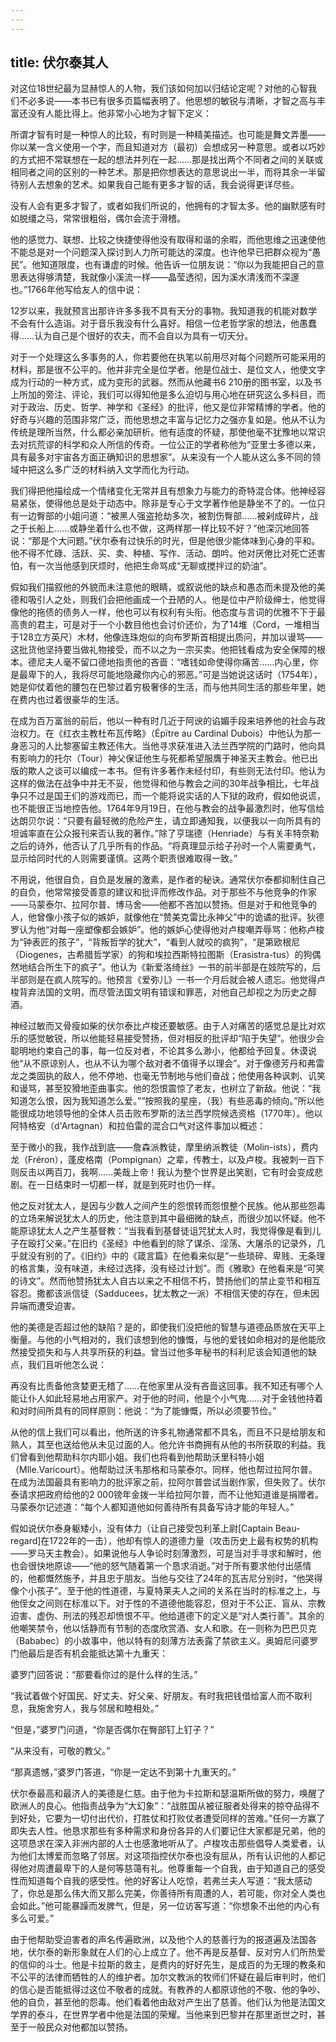 ```yaml
---
---
---
```

title: 伏尔泰其人
---




对这位18世纪最为显赫惊人的人物，我们该如何加以归结论定呢？对他的心智我们不必多说——本书已有很多页篇幅表明了。他思想的敏锐与清晰，才智之高与丰富还没有人能比得上。他非常小心地为才智下定义：

所谓才智有时是一种惊人的比较，有时则是一种精美描述。也可能是舞文弄墨——你以某一含义使用一个字，而且知道对方（最初）会想成另一种意思。或者以巧妙的方式把不常联想在一起的想法并列在一起……那是找出两个不同者之间的关联或相同者之间的区别的一种艺术。那是把你想表达的意思说出一半，而将其余一半留待别人去想象的艺术。如果我自己能有更多才智的话，我会说得更详尽些。



没有人会有更多才智了，或者如我们所说的，他拥有的才智太多。他的幽默感有时如脱缰之马，常常很粗俗，偶尔会流于滑稽。

他的感觉力、联想、比较之快捷使得他没有取得和谐的余暇，而他思维之迅速使他不能总是对一个问题深入探讨到人力所可能达的深度。也许他早已把群众视为“愚民”。他知道限度，也有谦虚的时候。他告诉一位朋友说：“你以为我能把自己的意思表达得够清楚，我就像小溪流一样——晶莹透彻，因为溪水清浅而不深邃也。”1766年他写给友人的信中说：

12岁以来，我就预言出那许许多多我不具有天分的事物。我知道我的机能对数学不会有什么造诣。对于音乐我没有什么喜好。相信一位老哲学家的想法，他愚蠢得……认为自己是个很好的农夫，而不会自以为具有一切天分。



对于一个处理这么多事务的人，你若要他在执笔以前用尽对每个问题所可能采用的材料，那是很不公平的。他并非完全是位学者。他是位战士、是位文人，他使文字成为行动的一种方式，成为变形的武器。然而从他藏书6 210册的图书室，以及书上所加的旁注、评论，我们可以得知他是多么迫切与用心地在研究这么多科目，而对于政治、历史、哲学、神学和《圣经》的批评，他又是位非常精博的学者。他的好奇与兴趣的范围非常广泛，而他思想之丰富与记忆力之强亦复如是。他从不认为传统是理所当然，什么都必亲加研析。他有适度的怀疑，那使他毫不犹豫地以常识去对抗荒谬的科学和众人所信的传奇。一位公正的学者称他为“亚里士多德以来，具有最多对宇宙各方面正确知识的思想家”。从来没有一个人能从这么多不同的领域中把这么多广泛的材料纳入文学而化为行动。

我们得把他描绘成一个情绪变化无常并且有想象力与能力的奇特混合体。他神经容易紧张，使得他总是处于动态中。除非是专心于文学著作他是静坐不了的。一位只有一边臀部的小姐问道：“被黑人强盗抢劫多次，被割伤臀部……被剁成碎片，战之于长船上……或静坐着什么也不做，这两样那一样比较不好？”他深沉地回答说：“那是个大问题。”伏尔泰有过快乐的时光，但是他很少能体味到心身的平和。他不得不忙碌、活跃、买、卖、种植、写作、活动、朗吟。他对厌倦比对死亡还害怕，有一次当他感到厌烦时，他把生命骂成“无聊或搅拌过的奶油”。

假如我们描叙他的外貌而未注意他的眼睛，或叙说他的缺点和愚态而未提及他的美德和吸引人之处，则我们会把他画成一个丑陋的人。他是位中产阶级绅士，他觉得像他的拖债的债务人一样，他也可以有权利有头衔。他态度与言词的优雅不下于最高贵的君主，可是对于一个小数目他也会讨价还价，为了14堆（Cord，一堆相当于128立方英尺）木材，他像连珠炮似的向布罗斯首相提出质问，并加以谩骂——这批货他坚持要当做礼物接受，而不以之为一宗买卖。他把钱看成为安全保障的根本。德尼夫人毫不留口德地指责他的吝啬：“嗜钱如命使得你痛苦……内心里，你是最卑下的人，我将尽可能地隐藏你内心的邪恶。”可是当她说这话时（1754年），她是仰仗着他的腰包在巴黎过着穷极奢侈的生活，而与他共同生活的那些年里，她在费内也过着很豪华的生活。

在成为百万富翁的前后，他以一种有时几近于阿谀的谄媚手段来培养他的社会与政治权力。在《红衣主教杜布瓦传略》（Épïtre au Cardinal Dubois）中他认为那一身恶习的人比黎塞留主教还伟大。当他寻求获准进入法兰西学院的门路时，他向具有影响力的托尔（Tour）神父保证他生与死都希望服膺于神圣天主教会。他已出版的欺人之谈可以编成一本书。但有许多著作未经付印，有些则无法付印。他认为这样的做法在战争中并无不妥，他觉得和他与教会之间的30年战争相比，七年战争只不过是国王们的游戏而已，而一个能将说实话的人下狱的政府，假如他说谎，也不能很正当地控告他。1764年9月19日，在他与教会的战争最激烈时，他写信给达朗贝尔说：“只要有最轻微的危险产生，请立即通知我，以便我以一向所具有的坦诚率直在公众报刊来否认我的著作。”除了亨瑞德（Henriade）与有关丰特奈勒之后的诗外，他否认了几乎所有的作品。“将真理显示给子孙时一个人需要勇气，显示给同时代的人则需要谨慎。这两个职责很难取得一致。”

不用说，他很自负，自负是发展的激素，是作者的秘诀。通常伏尔泰都抑制住自己的自负，他常常接受善意的建议和批评而修改作品。对于那些不与他竞争的作家——马蒙泰尔、拉阿尔普、博马舍——他都不吝加以赞扬。但是对于和他竞争的人，他曾像小孩子似的嫉妒，就像他在“赞美克雷比永神父”中的诡谲的批评。狄德罗认为他“对每一座塑像都会嫉妒”。他的嫉妒心使得他对卢梭嘲弄辱骂：他称卢梭为“钟表匠的孩子”，“背叛哲学的犹大”，“看到人就咬的疯狗”，“是第欧根尼（Diogenes，古希腊哲学家）的狗和埃拉西斯特拉图斯（Erasistra-tus）的狗偶然地结合所生下的疯子”。他认为《新爱洛绮丝》一书的前半部是在妓院写的，后半部则是在疯人院写的。他预言《爱弥儿》一书一个月后就会被人遗忘。他觉得卢梭背弃法国的文明，而尽管法国文明有错误和罪恶，对他自己却视之为历史之醇酒。

神经过敏而又骨瘦如柴的伏尔泰比卢梭还要敏感。由于人对痛苦的感觉总是比对欢乐的感觉敏锐，所以他能轻易接受赞扬，但对相反的批评却“陷于失望”。他很少会聪明地约束自己的事，每一位反对者，不论其多么渺小，他都给予回复。休谟说他“从不原谅别人，也从不认为哪个敌对者不值得予以理会”。对于像德芳丹和弗雷龙之类固执的敌人，他不停地、也毫无节制地与他们奋战；他使用各种讽刺、讥笑和谩骂，甚至狡猾地歪曲事实。他的怨恨震惊了老友，也树立了新敌。他说：“我知道怎么恨，因为我知道怎么爱。”“按照我的星座，（我）有些恶毒的倾向。”所以他能很成功地领导他的全体人员击败布罗斯的法兰西学院候选资格（1770年）。他以阿特格安（d'Artagnan）和拉伯雷的混合口气对这件事加以概述：

至于微小的我，我作战到底——詹森派教徒，摩里纳派教徒（Molin-ists），费内龙（Fréron），蓬皮格南（Pompignan）之辈，传教士，以及卢梭。我被刺一百下则反击以两百刀，我啊……美哉上帝！我认为整个世界是出笑剧，它有时会变成悲剧。在一日结束时一切都一样，就是到死时也仍一样。



他之反对犹太人，是因与少数人之间产生的怨恨转而怨恨整个民族。他从那些怨毒的立场来解说犹太人的历史，他注意到其中最细微的缺点，而很少加以怀疑。他不能原谅犹太人之产生基督教：“当我看到基督徒诅咒犹太人时，我觉得像是看到儿子在殴打父亲。”在旧约《圣经》中他看到的除了谋杀、淫荡、大屠杀的记录外，几乎就没有别的了。《旧约》中的《箴言篇》在他看来似是“一些琐碎、卑贱、无条理的格言集，没有味道，未经过选择，没有经过计划”。而《雅歌》在他看来是“可笑的诗文”。然而他赞扬犹太人自古以来之不相信不朽，赞扬他们的禁止变节和相互容忍。撒都该派信徒（Sadducees，犹太教之一派）不相信天使的存在，但未因异端而遭受迫害。

他的美德是否超过他的缺陷？是的，即使我们没把他的智慧与道德品质放在天平上衡量。与他的小气相对的，我们该想到他的慷慨，与他的爱钱如命相对的是他能欣然接受损失和与人共享所获的利益。曾当过他多年秘书的科利尼该会知道他的缺点，我们且听他怎么说：

再没有比责备他贪婪更无稽了……在他家里从没有吝啬这回事。我不知还有哪个人能让仆人如此轻易地占用家产。对于他的时间，他是个小气鬼……对于金钱他持着和对时间所具有的同样原则：他说：“为了能慷慨，所以必须要节俭。”



从他的信上我们可以看出，他所送的许多礼物通常都不具名，而且不只是给朋友和熟人，其至也送给他从未见过面的人。他允许书商拥有从他的书所获取的利益。我们曾看到他帮助科尔内耶小姐。我们也将看到他帮助沃里科特小姐（Mlle.Varicourt）。他帮助过沃韦那格和马蒙泰尔。同样，他也帮过拉阿尔普。在成为法国最具有影响力的批评家之前，拉阿尔普尝试当剧作家，但失败了。伏尔泰请求把政府给他的2 000镑年金拨一半给拉阿尔普，而不让他知道谁是捐赠者。马蒙泰尔记述道：“每个人都知道他如何善待所有具备写诗才能的年轻人。”

假如说伏尔泰身躯矮小，没有体力（让自己接受包利革上尉[Captain Beau-regard]在1722年的一击），他却有惊人的道德力量（攻击历史上最有权势的机构——罗马天主教会）。如果说他与人争论时刻薄激烈，可是当对手寻求和解时，他也会很快地原谅——“他的怒气随着第一个恳求消逝。”对于所有要求他付出感情的，他都慨然施予，并且忠于朋友。当他与交往了24年的瓦吉尼分别时，“他哭得像个小孩子”。至于他的性道德，与夏特莱夫人之间的关系在当时的标准之上，与他侄女之间则在标准以下。对于性的不道德他能容忍，但对于不公正、盲从、宗教迫害、虚伪、刑法的残忍却愤恨不平。他给道德下的定义是“对人类行善”。其余的他嘲笑禁令，他以恬静而有节制的态度欣赏酒、女人和歌。在一则称为巴巴贝克（Bababec）的小故事中，他以特有的刻薄方法表露了禁欲主义。奥姆尼问婆罗门他最后是否有机会能抵达第十九重天：

婆罗门回答说：“那要看你过的是什么样的生活。”

“我试着做个好国民、好丈夫、好父亲、好朋友。有时我把钱借给富人而不取利息，我施舍穷人，我与邻居和睦相处。”

“但是，”婆罗门问道，“你是否偶尔在臀部钉上钉子？”

“从来没有，可敬的教父。”

“那真遗憾，”婆罗门答道，“你是一定达不到第十九重天的。”



伏尔泰最高和最济人的美德是仁慈。由于他为卡拉斯和瑟温斯所做的努力，唤醒了欧洲人的良心。他指责战争为“大幻象”：“战胜国从被征服者处得来的掠夺品得不到好处，它要为一切付出代价，打胜仗和打败仗者遭受同样的苦难。”任何一方赢了即失去人性。他恳求那些有多种需求和身份各异的人们要记住大家都是兄弟，他的这项恳求在深入非洲内部的人士也感激地听从了。卢梭攻击那些倡导人类爱者，认为他们太博爱而忽略了邻居。对这项指控伏尔泰也没有屈从，所有认识他的人都记得他对周遭最卑下的人是何等慈蔼有礼。他尊重每一个自我，由于知道自己的感受性而知道每个自我的感受性。他的好客让人吃惊，若弗兰夫人写道：“我太感动了，你总是那么伟大而又那么完美，你善待所有周遭的人，若可能，你对全人类也会如此。”他可能暴躁而发脾气，但是，另一位访客写道：“你想象不出他的内心有多么可爱。”

由于他帮助受迫害者的声名传遍欧洲，以及他个人的慈善行为的报道遍及法国各地，伏尔泰的新形象就在人们的心上成立了。他不再是反基督、反对穷人们所热爱的信仰的斗士。他是卡拉斯的救主，是费内的好好先生，是成百的为无理的教条和不公平的法律而牺牲的人的维护者。加尔文教派的牧师们怀疑在最后审判时，他们的信心是否能抵得过这位不敬者的成就。有教养的人都原谅他的不敬、他的争吵、他的自负，甚至他的怨毒。他们看着他由敌对产生出了慈善。他们认为他是法国文学界的泰斗，在世界学者中他是法国的荣耀。当他来到巴黎并在那里逝世之时，甚至于一般民众对他都加以赞扬。